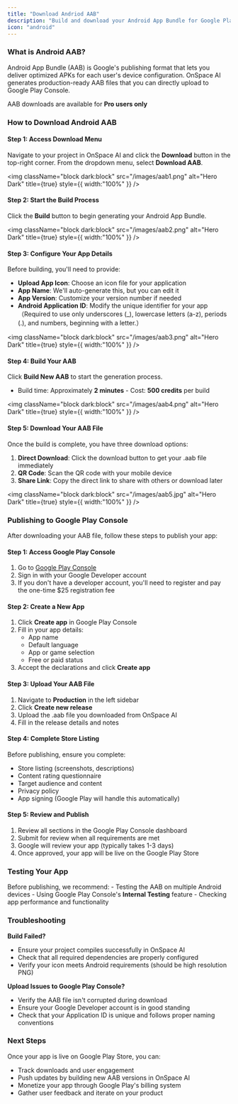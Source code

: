 ```yaml
---
title: "Download Andriod AAB"
description: "Build and download your Android App Bundle for Google Play Console distribution"
icon: "android"
---
```

### **What is Android AAB?**

Android App Bundle (AAB) is Google's publishing format that lets you deliver optimized APKs for each user's device configuration. OnSpace AI generates production-ready AAB files that you can directly upload to Google Play Console.

AAB downloads are available for **Pro users only**

### **How to Download Android AAB**

#### **Step 1: Access Download Menu**

Navigate to your project in OnSpace AI and click the **Download** button in the top-right corner. From the dropdown menu, select **Download AAB**.

<img
  className="block dark:block"
  src="/images/aab1.png"
  alt="Hero Dark"
  title={true}
  style={{ width:"100%" }}
/>

#### **Step 2: Start the Build Process**

Click the **Build** button to begin generating your Android App Bundle.

<img
  className="block dark:block"
  src="/images/aab2.png"
  alt="Hero Dark"
  title={true}
  style={{ width:"100%" }}
/>

#### **Step 3: Configure Your App Details**

Before building, you'll need to provide:

- **Upload App Icon**: Choose an icon file for your application
- **App Name**: We'll auto-generate this, but you can edit it
- **App Version**: Customize your version number if needed
- **Android Application ID**: Modify the unique identifier for your app（Required to use only underscores (_), lowercase letters (a-z), periods (.), and numbers, beginning with a letter.）

<img
  className="block dark:block"
  src="/images/aab3.png"
  alt="Hero Dark"
  title={true}
  style={{ width:"100%" }}
/>

#### **Step 4: Build Your AAB**

Click **Build New AAB** to start the generation process.

- Build time: Approximately **2 minutes** - Cost: **500 credits** per build

<img
  className="block dark:block"
  src="/images/aab4.png"
  alt="Hero Dark"
  title={true}
  style={{ width:"100%" }}
/>

#### **Step 5: Download Your AAB File**

Once the build is complete, you have three download options:

1. **Direct Download**: Click the download button to get your .aab file immediately
2. **QR Code**: Scan the QR code with your mobile device
3. **Share Link**: Copy the direct link to share with others or download later

<img
  className="block dark:block"
  src="/images/aab5.jpg"
  alt="Hero Dark"
  title={true}
  style={{ width:"100%" }}
/>

### **Publishing to Google Play Console**

After downloading your AAB file, follow these steps to publish your app:

#### **Step 1: Access Google Play Console**

1. Go to [Google Play Console](https://play.google.com/console)
2. Sign in with your Google Developer account
3. If you don't have a developer account, you'll need to register and pay the one-time \$25 registration fee

#### **Step 2: Create a New App**

1. Click **Create app** in Google Play Console
2. Fill in your app details:
   - App name
   - Default language
   - App or game selection
   - Free or paid status
3. Accept the declarations and click **Create app**

#### **Step 3: Upload Your AAB File**

1. Navigate to **Production** in the left sidebar
2. Click **Create new release**
3. Upload the .aab file you downloaded from OnSpace AI
4. Fill in the release details and notes

#### **Step 4: Complete Store Listing**

Before publishing, ensure you complete:

- Store listing (screenshots, descriptions)
- Content rating questionnaire
- Target audience and content
- Privacy policy
- App signing (Google Play will handle this automatically)

#### **Step 5: Review and Publish**

1. Review all sections in the Google Play Console dashboard
2. Submit for review when all requirements are met
3. Google will review your app (typically takes 1-3 days)
4. Once approved, your app will be live on the Google Play Store

### **Testing Your App**

Before publishing, we recommend: - Testing the AAB on multiple Android devices - Using Google Play Console's **Internal Testing** feature - Checking app performance and functionality

### **Troubleshooting**

**Build Failed?**

- Ensure your project compiles successfully in OnSpace AI
- Check that all required dependencies are properly configured
- Verify your icon meets Android requirements (should be high resolution PNG)

**Upload Issues to Google Play Console?**

- Verify the AAB file isn't corrupted during download
- Ensure your Google Developer account is in good standing
- Check that your Application ID is unique and follows proper naming conventions

### **Next Steps**

Once your app is live on Google Play Store, you can:

- Track downloads and user engagement
- Push updates by building new AAB versions in OnSpace AI
- Monetize your app through Google Play's billing system
- Gather user feedback and iterate on your product